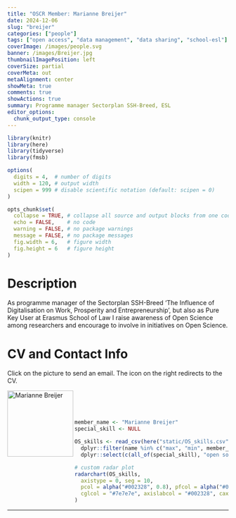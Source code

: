 ```yaml
---
title: "OSCR Member: Marianne Breijer"
date: 2024-12-06
slug: "breijer"
categories: ["people"]
tags: ["open access", "data management", "data sharing", "school-esl"] # top 3 categories + unique + school
coverImage: /images/people.svg
banner: /images/Breijer.jpg
thumbnailImagePosition: left
coverSize: partial
coverMeta: out
metaAlignment: center
showMeta: true
comments: true
showActions: true
summary: Programme manager Sectorplan SSH-Breed, ESL
editor_options: 
  chunk_output_type: console
---
```


```r

library(knitr)
library(here)
library(tidyverse)
library(fmsb)

options(
  digits = 4,  # number of digits
  width = 120, # output width
  scipen = 999 # disable scientific notation (default: scipen = 0)
)

opts_chunk$set(
  collapse = TRUE, # collapse all source and output blocks from one code chunk into a single block
  echo = FALSE,    # no code
  warning = FALSE, # no package warnings
  message = FALSE, # no package messages
  fig.width = 6,   # figure width
  fig.height = 6   # figure height
)

```

# Description

As programme manager of the Sectorplan SSH-Breed 'The Influence of Digitalisation on Work, Prosperity and Entrepreneurship', but also as Pure Key User at Erasmus School of Law I raise awareness of Open Science among researchers and encourage to involve in initiatives on Open Science.

# CV and Contact Info

Click on the picture to send an email. The icon on the right redirects to the CV.

<!-- EMAIL -->
<p>
  <a href="mailto:breijer@law.eur.nl">
  <img border="0" alt="Marianne Breijer" src="/images/Breijer.jpg" width="150" height="150" align="left">
  </a>
</p>

<!-- CV -->
<p align="center">
  <a href="https://www.eur.nl/en/research/research-groups-initiatives/sectorplan-ssh-breed" class="fa fa-file fa-2x" style="color:#00B969;">
  </a>
</p>

<BR><BR><BR>

<!-- # Expertise -->

```r

member_name <- "Marianne Breijer"
special_skill <- NULL

OS_skills <- read_csv(here("static/OS_skills.csv")) %>%
  dplyr::filter(name %in% c("max", "min", member_name)) %>%
  dplyr::select(c(all_of(special_skill), "open source software", "open access", "data management", "reproducible analysis", "data sharing", "preregistration"))

# custom radar plot
radarchart(OS_skills,
  axistype = 0, seg = 10,
  pcol = alpha("#002328", 0.8), pfcol = alpha("#00B969", 0.6), plwd = 4, centerzero = TRUE, # polygon
  cglcol = "#7e7e7e", axislabcol = "#002328", caxislabels = seq(0, 10, 2), cglwd = 0.8 # grid
)

```

***


